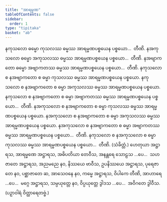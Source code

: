 ```yaml
---
title: "အာရမ္မဏ"
tableOfContents: false
sidebar:
  order: 1
type: "tipitaka"
basket: "ab"
---
```



<DynamicBreadcrumb />

<Division number="8">

<Paragraph number="35">
နကုသလော ဓမ္မော ကုသလဿ ဓမ္မဿ အာရမ္မဏပစ္စယေန ပစ္စယော…  တီဏိ.
</Paragraph>

<Paragraph number="36">
နအကုသလော ဓမ္မော အကုသလဿ ဓမ္မဿ အာရမ္မဏပစ္စယေန ပစ္စယော…  တီဏိ.
</Paragraph>

<Paragraph number="37">
နအဗျာကတော ဓမ္မော အဗျာကတဿ ဓမ္မဿ အာရမ္မဏပစ္စယေန ပစ္စယော…  တီဏိ.
</Paragraph>

<Paragraph number="38">
နကုသလော စ နအဗျာကတော စ ဓမ္မာ ကုသလဿ ဓမ္မဿ အာရမ္မဏပစ္စယေန ပစ္စယော. နကုသလော စ နအဗျာကတော စ ဓမ္မာ အကုသလဿ ဓမ္မဿ အာရမ္မဏပစ္စယေန ပစ္စယော. နကုသလော စ နအဗျာကတော စ ဓမ္မာ အဗျာကတဿ ဓမ္မဿ အာရမ္မဏပစ္စယေန ပစ္စယော…  တီဏိ.
</Paragraph>

<Paragraph number="39">
နအကုသလော စ နအဗျာကတော စ ဓမ္မာ ကုသလဿ ဓမ္မဿ အာရမ္မဏပစ္စယေန ပစ္စယော. နအကုသလော စ နအဗျာကတော စ ဓမ္မာ အကုသလဿ ဓမ္မဿ အာရမ္မဏပစ္စယေန ပစ္စယော. နအကုသလော စ နအဗျာကတော စ ဓမ္မာ အဗျာကတဿ ဓမ္မဿ အာရမ္မဏပစ္စယေန ပစ္စယော…  တီဏိ.
</Paragraph>

<Paragraph number="40">
နကုသလော စ နအကုသလော စ ဓမ္မာ ကုသလဿ ဓမ္မဿ အာရမ္မဏပစ္စယေန ပစ္စယော…  တီဏိ. (သံခိတ္တံ.)
</Paragraph>

</Division>
<Division number="9">

<Paragraph number="41">
ဟေတုယာ အဋ္ဌာရသ, အာရမ္မဏေ အဋ္ဌာရသ, အဓိပတိယာ တေဝီသ, အနန္တရေ သောဠသ …ပေ…  သဟဇာတေ အဋ္ဌာရသ, အညမညေ နဝ, နိဿယေ ဗာဝီသ, ဥပနိဿယေ အဋ္ဌာရသ, ပုရေဇာတေ နဝ, ပစ္ဆာဇာတေ ဆ, အာသေဝနေ နဝ, ကမ္မေ အဋ္ဌာရသ, ဝိပါကေ တီဏိ, အာဟာရေ …ပေ…  မဂ္ဂေ အဋ္ဌာရသ, သမ္ပယုတ္တေ နဝ, ဝိပ္ပယုတ္တေ ဒွါဒသ …ပေ…  အဝိဂတေ ဒွါဝီသ. (ပဉှာဝါရံ ဝိတ္ထာရေတဗ္ဗံ.)
</Paragraph>
</Division>